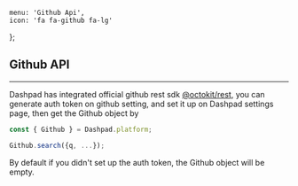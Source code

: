     menu: 'Github Api',
    icon: 'fa fa-github fa-lg'
};

## Github API

---

Dashpad has integrated official github rest sdk [@octokit/rest](https://github.com/octokit/rest.js), you can generate auth token on github setting, and set it up on Dashpad settings page, then get the Github object by

``` js
const { Github } = Dashpad.platform;

Github.search({q, ...});
```

By default if you didn't set up the auth token, the Github object will be empty.
